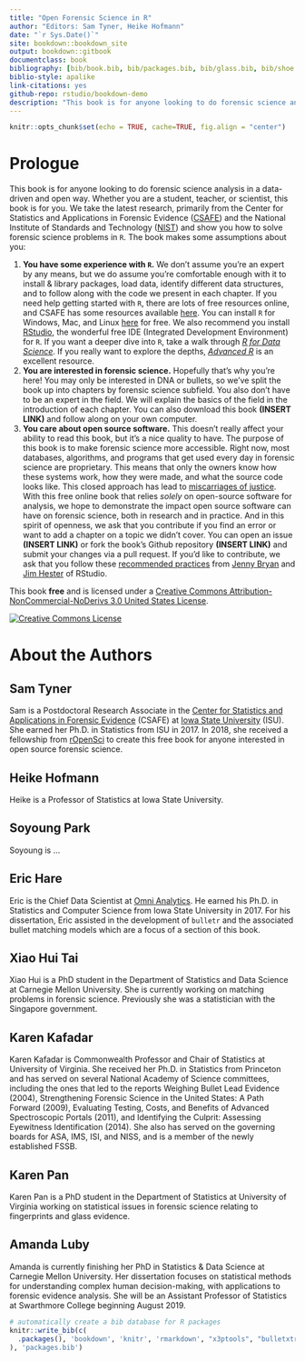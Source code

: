 ```yaml
--- 
title: "Open Forensic Science in R"
author: "Editors: Sam Tyner, Heike Hofmann"
date: "`r Sys.Date()`"
site: bookdown::bookdown_site
output: bookdown::gitbook
documentclass: book
bibliography: [bib/book.bib, bib/packages.bib, bib/glass.bib, bib/shoe.bib, bib/fingerprint.bib, bib/dna1.bib, bib/humans.bib, bib/bullets.bib, bib/casings.bib, bib/marketplaces.bib]
biblio-style: apalike
link-citations: yes
github-repo: rstudio/bookdown-demo
description: "This book is for anyone looking to do forensic science analysis in a data-driven and open way."
---
```


```r
knitr::opts_chunk$set(echo = TRUE, cache=TRUE, fig.align = "center")
```


# Prologue {.unnumbered}

This book is for anyone looking to do forensic science analysis in a data-driven and open way. Whether you are a student, teacher, or scientist, this book is for you. We take the latest research, primarily from the Center for Statistics and Applications in Forensic Evidence ([CSAFE](https://forensicstats.org/)) and the National Institute of Standards and Technology ([NIST](https://www.nist.gov/)) and show you how to solve forensic science problems in `R`. The book makes some assumptions about you: 

1. **You have some experience with `R`.** We don't assume you're an expert by any means, but we do assume you're comfortable enough with it to install & library packages, load data, identify different data structures, and to follow along with the code we present in each chapter. If you need help getting started with `R`, there are lots of free resources online, and CSAFE has some resources available [here](https://csafe-isu.github.io/reu18/slides/). You can install `R` for Windows, Mac, and Linux [here](https://cloud.r-project.org/) for free. We also recommend you install [RStudio](https://www.rstudio.com/products/rstudio/download/), the wonderful free IDE (Integrated Development Environment) for `R`. If you want a deeper dive into `R`, take a walk through [*R for Data Science*](http://r4ds.had.co.nz/). If you really want to explore the depths, [*Advanced R*](https://adv-r.hadley.nz/) is an excellent resource. 
2. **You are interested in forensic science.** Hopefully that's why you're here! You may only be interested in DNA or bullets, so we've split the book up into chapters by forensic science subfield. You also don't have to be an expert in the field. We will explain the basics of the field in the introduction of each chapter. You can also download this book **(INSERT LINK)** and follow along on your own computer.
3. **You care about open source software.** This doesn't really affect your ability to read this book, but it's a nice quality to have. The purpose of this book is to make forensic science more accessible. Right now, most databases, algorithms, and programs that get used every day in forensic science are proprietary. This means that only the owners know how these systems work, how they were made, and what the source code looks like. This closed approach has lead to [miscarriages of justice](https://www.propublica.org/article/thousands-of-criminal-cases-in-new-york-relied-on-disputed-dna-testing-techniques). With this free online book that relies *solely* on open-source software for analysis, we hope to demonstrate the impact open source software can have on forensic science, both in research and in practice. And in this spirit of openness, we ask that you contribute if you find an error or want to add a chapter on a topic we didn't cover. You can open an issue **(INSERT LINK)** or fork the book's Github repository **(INSERT LINK)** and submit your changes via a pull request. If you'd like to contribute, we ask that you follow these [recommended practices](https://happygitwithr.com/fork-and-clone.html) from [Jenny Bryan](https://jennybryan.org/) and [Jim Hester](https://github.com/jimhester) of RStudio. 

This book **free** and is licensed under a [Creative Commons Attribution-NonCommercial-NoDerivs 3.0 United States License](http://creativecommons.org/licenses/by-nc-nd/3.0/us/). 

<a rel="license" href="http://creativecommons.org/licenses/by-nc-nd/3.0/us/"><img alt="Creative Commons License" style="border-width:0; display: block; margin-left: auto; margin-right: auto;" src="https://i.creativecommons.org/l/by-nc-nd/3.0/us/88x31.png" /></a>


# About the Authors {.unnumbered}


## Sam Tyner {-}

Sam is a Postdoctoral Research Associate in the [Center for Statistics and Applications in Forensic Evidence](https://forensicstats.org/) (CSAFE) at [Iowa State University](https://www.iastate.edu/) (ISU). She earned her Ph.D. in Statistics from ISU in 2017. In 2018, she received a fellowship from [rOpenSci](https://ropensci.org/blog/2018/02/14/announcing-2018-ropensci-fellows/) to create this free book for anyone interested in open source forensic science.

## Heike Hofmann  {-}

Heike is a Professor of Statistics at Iowa State University. 

## Soyoung Park {-}

Soyoung is ...

## Eric Hare {-}

Eric is the Chief Data Scientist at [Omni Analytics](https://omnianalytics.io/). He earned his Ph.D. in Statistics and Computer Science from Iowa State University in 2017. For his dissertation, Eric assisted in the development of `bulletr` and the associated bullet matching models which are a focus of a section of this book.

## Xiao Hui Tai {-}

Xiao Hui is a PhD student in the Department of Statistics and Data Science at Carnegie Mellon University. She is currently working on matching problems in forensic science. Previously she was a statistician with the Singapore government.

## Karen Kafadar {-}

Karen Kafadar is Commonwealth Professor and Chair of Statistics at University of Virginia. She received her Ph.D. in Statistics from Princeton and has served on several National Academy of Science committees, including the ones that led to the reports Weighing Bullet Lead Evidence (2004), Strengthening Forensic Science in the United States: A Path Forward (2009), Evaluating Testing, Costs, and Benefits of Advanced Spectroscopic Portals (2011), and Identifying the Culprit: Assessing Eyewitness Identification (2014). She also has served on the governing boards for ASA, IMS, ISI, and NISS, and is a member of the newly established FSSB.

## Karen Pan {-}

Karen Pan is a PhD student in the Department of Statistics at University of Virginia working on statistical issues in forensic science relating to fingerprints and glass evidence.

## Amanda Luby {-}

Amanda is currently finishing her PhD in Statistics & Data Science at Carnegie Mellon University. Her dissertation focuses on statistical methods for understanding complex human decision-making, with applications to forensic evidence analysis. She will be an Assistant Professor of Statistics at Swarthmore College beginning August 2019. 


```r
# automatically create a bib database for R packages
knitr::write_bib(c(
  .packages(), 'bookdown', 'knitr', 'rmarkdown', "x3ptools", "bulletxtrctr", "magrittr", "dplyr", "PRROC", "DescTools", "protoclust", "EBImage", "rstantools", "rstan", "RColorBrewer", "tidyr", "ggplot2", "gghighlight", "ggpubr"
), 'packages.bib')
```
